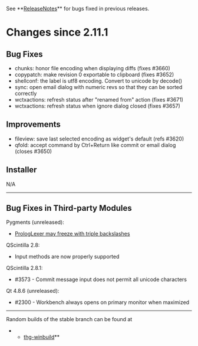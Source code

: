﻿See **[[ReleaseNotes]]** for bugs fixed in previous releases.

= Changes since 2.11.1 =

== Bug Fixes ==

* chunks: honor file encoding when displaying diffs (fixes #3660)
* copypatch: make revision 0 exportable to clipboard (fixes #3652)
* shellconf: the label is utf8 encoding. Convert to unicode by decode()
* sync: open email dialog with numeric revs so that they can be sorted correctly
* wctxactions: refresh status after "renamed from" action (fixes #3671)
* wctxactions: refresh status when ignore dialog closed (fixes #3657)

== Improvements ==

* fileview: save last selected encoding as widget's default (refs #3620)
* qfold: accept command by Ctrl+Return like commit or email dialog (closes #3650)

== Installer ==

N/A

----

== Bug Fixes in Third-party Modules ==

Pygments (unreleased):
* [[https://bitbucket.org/birkenfeld/pygments-main/issue/891/|PrologLexer may freeze with triple backslashes]]

QScintilla 2.8:
* Input methods are now properly supported

QScintilla 2.8.1:
* #3573 - Commit message input does not permit all unicode characters

Qt 4.8.6 (unreleased):
* #2300 - Workbench always opens on primary monitor when maximized

----

Random builds of the stable branch can be found at
**[[http://bitbucket.org/tortoisehg/thg-winbuild/downloads/|thg-winbuild]]**